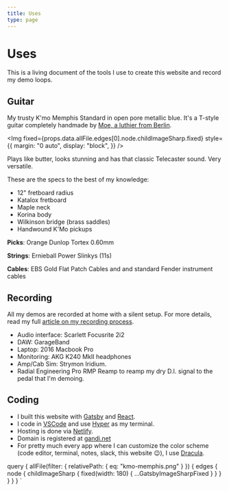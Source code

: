 ```yaml
---
title: Uses
type: page
---
```



# Uses

This is a living document of the tools I use to create this website and record my demo loops.

## Guitar

My trusty K'mo Memphis Standard in open pore metallic blue. It's a T-style guitar completely handmade by [Moe, a luthier from Berlin](https://berlin-guitars.de/kmoguitars/).

<Img
  fixed={props.data.allFile.edges[0].node.childImageSharp.fixed}
  style={{
    margin: "0 auto",
    display: "block",
  }}
/>

Plays like butter, looks stunning and has that classic Telecaster sound. Very versatile.

These are the specs to the best of my knowledge:

- 12" fretboard radius
- Katalox fretboard
- Maple neck
- Korina body
- Wilkinson bridge (brass saddles)
- Handwound K'Mo pickups

**Picks**: Orange Dunlop Tortex 0.60mm

**Strings**: Ernieball Power Slinkys (11s)

**Cables**: EBS Gold Flat Patch Cables and and standard Fender instrument cables

## Recording

All my demos are recorded at home with a silent setup. For more details, read my full [article on my recording process](/posts/recording-setup).

- Audio interface: Scarlett Focusrite 2i2
- DAW: GarageBand
- Laptop: 2016 Macbook Pro
- Monitoring: AKG K240 MkII headphones
- Amp/Cab Sim: Strymon Iridium.
- Radial Engineering Pro RMP Reamp to reamp my dry D.I. signal to the pedal that I'm demoing.

## Coding

- I built this website with [Gatsby](https://www.gatsbyjs.com/) and [React](https://reactjs.org/).
- I code in [VSCode](https://code.visualstudio.com/) and use [Hyper](https://hyper.is/) as my terminal.
- Hosting is done via [Netlify](https://www.netlify.com/).
- Domain is registered at [gandi.net](https://www.gandi.net/)
- For pretty much every app where I can customize the color scheme (code editor, terminal, notes, slack, this website 😉), I use [Dracula](https://draculatheme.com/).

<!-- ## Current Pedalboard

This will change the most over time but doesn't have to do much with the sound of the demos.

I don't keep all the pedals that I'm demoing. Very often, I'm just curious about a pedal and want to collect it's soul via this site. So I resell it after I recorded the demo loops and use the money to buy some other pedal. Doesn't mean I didn't like it.

I use this pedalboard for band projects and it most represents what _my_ personal sound at the moment is like:

¯\\\_(ツ)\_/¯ -->

  query {
    allFile(filter: { relativePath: { eq: "kmo-memphis.png" } }) {
      edges {
        node {
          childImageSharp {
            fixed(width: 180) {
              ...GatsbyImageSharpFixed
            }
          }
        }
      }
    }
  }
`

